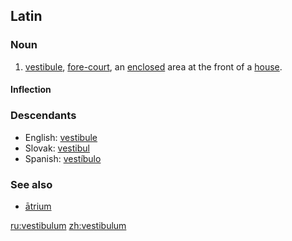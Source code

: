 ==Latin==

===Noun===
{{la-noun|vestibulum|vestibuli|vestibulī|n|second}}

# [[vestibule]], [[fore-court]], an [[enclosed]] area at the front of a [[house]].

====Inflection====
{{la-decl-2nd-N|vestibul}}

===Descendants===
*English: [[vestibule]]
*Slovak: [[vestibul]] {{m}}
*Spanish: [[vestíbulo]] {{m}}

===See also===
*[[atrium#Latin|ātrium]]

[[ru:vestibulum]]
[[zh:vestibulum]]